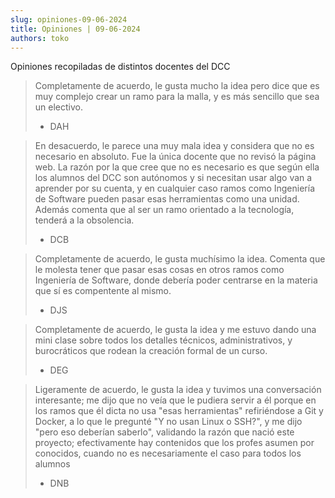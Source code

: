 ```yaml
---
slug: opiniones-09-06-2024
title: Opiniones | 09-06-2024
authors: toko
---
```


Opiniones recopiladas de distintos docentes del DCC

<!-- truncate -->

> Completamente de acuerdo, le gusta mucho la idea pero dice que es muy complejo crear un ramo para la malla, y es más sencillo que sea un electivo.
>
> - DAH

> En desacuerdo, le parece una muy mala idea y considera que no es necesario en absoluto. Fue la única docente que no revisó la página web. La razón por la que cree que no es necesario es que según ella los alumnos del DCC son autónomos y si necesitan usar algo van a aprender por su cuenta, y en cualquier caso ramos como Ingeniería de Software pueden pasar esas herramientas como una unidad. Además comenta que al ser un ramo orientado a la tecnología, tenderá a la obsolencia.
>
> - DCB

> Completamente de acuerdo, le gusta muchísimo la idea. Comenta que le molesta tener que pasar esas cosas en otros ramos como Ingeniería de Software, donde debería poder centrarse en la materia que sí es compentente al mismo.
>
> - DJS

> Completamente de acuerdo, le gusta la idea y me estuvo dando una mini clase sobre todos los detalles técnicos, administrativos, y burocráticos que rodean la creación formal de un curso.
>
> - DEG

> Ligeramente de acuerdo, le gusta la idea y tuvimos una conversación interesante; me dijo que no veía que le pudiera servir a él porque en los ramos que él dicta no usa "esas herramientas" refiriéndose a Git y Docker, a lo que le pregunté "Y no usan Linux o SSH?", y me dijo "pero eso deberían saberlo", validando la razón que nació este proyecto; efectivamente hay contenidos que los profes asumen por conocidos, cuando no es necesariamente el caso para todos los alumnos
>
> - DNB

